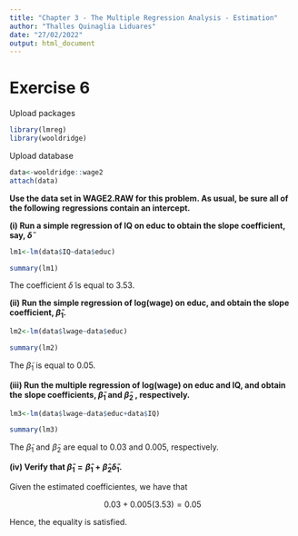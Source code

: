 ---
title: "Chapter 3 - The Multiple Regression Analysis - Estimation"
author: "Thalles Quinaglia Liduares"
date: "27/02/2022"
output: html_document
---

# Exercise 6

Upload packages 

```{r, warning=FALSE, message=FALSE}

library(lmreg)
library(wooldridge)

```

Upload database

```{r, warning=FALSE, message=FALSE}

data<-wooldridge::wage2
attach(data)
```

**Use the data set in WAGE2.RAW for this problem. As usual, be sure all of the following**
**regressions contain an intercept.**

**(i) Run a simple regression of IQ on educ to obtain the slope coefficient, say, $\tilde{\delta}$**

```{r}

lm1<-lm(data$IQ~data$educ)

summary(lm1)

```
The coefficient $\tilde{\delta}$ is equal to 3.53.  

**(ii) Run the simple regression of log(wage) on educ, and obtain the slope coefficient, $\tilde{\beta}_1$.**

```{r}

lm2<-lm(data$lwage~data$educ)

summary(lm2)
```
The $\tilde{\beta}_1$ is equal to 0.05.

**(iii) Run the multiple regression of log(wage) on educ and IQ, and obtain the**
**slope coefficients, $\tilde{\beta}_1$ and $\tilde{\beta}_2$ , respectively.**

```{r}
lm3<-lm(data$lwage~data$educ+data$IQ)

summary(lm3)
```
The $\tilde{\beta}_1$ and $\tilde{\beta}_2$ are equal to 0.03 and 0.005, respectively.

**(iv) Verify that $\tilde{\beta}_1=\hat{\beta}_1+\hat{\beta}_2\tilde{\delta}_1$.**

Given the estimated coefficientes, we have that

$$0.03+0.005(3.53)=0.05$$


Hence, the equality is satisfied.


